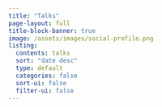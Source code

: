 ```yaml
---
title: "Talks"
page-layout: full
title-block-banner: true
image: /assets/images/social-profile.png
listing:
  contents: talks
  sort: "date desc"
  type: default
  categories: false
  sort-ui: false
  filter-ui: false
---
```


